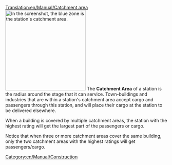 [[Translation:en/Manual/Catchment area]]
[[File:en/Manual/Catchmentarea.png|thumb|right|250px|In the screenshot, the blue zone is the station's catchment area.]]
The '''Catchment Area''' of a station is the radius around the stage that it can service. Town-buildings and industries that are within a station's catchment area accept cargo and passengers through this station, and will place their cargo at the station to be delivered elsewhere.

When a building is covered by multiple catchment areas, the station with the highest rating will get the largest part of the passengers or cargo.

Notice that when three or more catchment areas cover the same building, only the two catchment areas with the highest ratings will get passengers/cargo.

[[Category:en/Manual/Construction]]